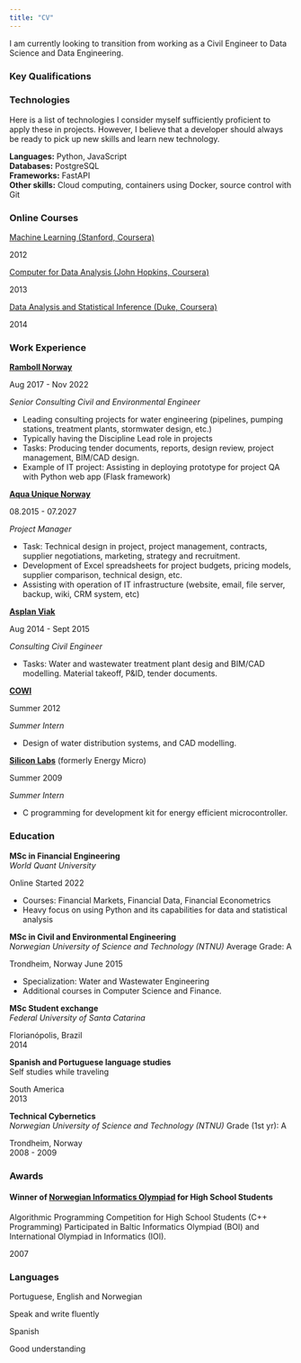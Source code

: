 ```yaml
---
title: "CV"
---
```


I am currently looking to transition from working as a Civil Engineer to Data Science and Data Engineering.

### Key Qualifications

### Technologies
Here is a list of technologies I consider myself sufficiently proficient to apply these in projects.
However, I believe that a developer should always be ready to pick up new skills and learn new technology.

**Languages:** Python, JavaScript  
**Databases:** PostgreSQL  
**Frameworks:** FastAPI  
**Other skills:** Cloud computing, containers using Docker, source control with Git

### Online Courses

::: {.d-flex .justify-content-between}
::: {}
[Machine Learning (Stanford, Coursera)](files/machine-learning.pdf)
:::
::: {.text-end}
2012
:::
:::

::: {.d-flex .justify-content-between}
::: {}
[Computer for Data Analysis (John Hopkins, Coursera)](files/computing-for-data-analysis.pdf)
:::
::: {.text-end}
2013
:::
:::

::: {.d-flex .justify-content-between}
::: {}
[Data Analysis and Statistical Inference (Duke, Coursera)](https://www.coursera.org/account/accomplishments/records/QTWF8YK53Z)
:::
::: {.text-end}
2014
:::
:::

### Work Experience

::: {.d-flex .justify-content-between}
::: {}
**[Ramboll Norway](https://no.ramboll.com/)**  
:::
::: {.text-end}
Aug 2017 - Nov 2022
:::
:::
*Senior Consulting Civil and Environmental Engineer*

- Leading consulting projects for water engineering (pipelines, pumping stations, treatment plants, stormwater design, etc.)
- Typically having the Discipline Lead role in projects 
- Tasks: Producing tender documents, reports, design review, project management, BIM/CAD design.
- Example of IT project: Assisting in deploying prototype for project QA with Python web app (Flask framework)

::: {.d-flex .justify-content-between}
::: {}
**[Aqua Unique Norway](https://aquaunique.no/)**  
:::
::: {.text-end}
08.2015 - 07.2027
:::
:::
*Project Manager*

- Task: Technical design in project, project management, contracts, supplier negotiations, marketing, strategy and recruitment.
- Development of Excel spreadsheets for project budgets, pricing models, supplier comparison, technical design, etc.
- Assisting with operation of IT infrastructure (website, email, file server, backup, wiki, CRM system, etc)

::: {.d-flex .justify-content-between}
::: {}
**[Asplan Viak](http://www.asplanviak.no)**  
:::
::: {.text-end}
Aug 2014 - Sept 2015
:::
:::
*Consulting Civil Engineer*

- Tasks: Water and wastewater treatment plant desig and BIM/CAD modelling. Material takeoff, P&ID, tender documents.

::: {.d-flex .justify-content-between}
::: {}
**[COWI](http://www.cowi.com)**  
:::
::: {.text-end}
Summer 2012
:::
:::
*Summer Intern*

- Design of water distribution systems, and CAD modelling.

::: {.d-flex .justify-content-between}
::: {}
**[Silicon Labs](https://www.silabs.com/)**  (formerly Energy Micro)
:::
::: {.text-end}
Summer 2009
:::
:::
*Summer Intern*

- C programming for development kit for energy efficient microcontroller.


### Education

::: {.d-flex .justify-content-between}
::: {}
**MSc in Financial Engineering**  
*World Quant University*
:::
::: {.text-end}
Online
Started 2022
:::
:::
- Courses: Financial Markets, Financial Data, Financial Econometrics
- Heavy focus on using Python and its capabilities for data and statistical analysis

::: {.d-flex .justify-content-between}
::: {}
**MSc in Civil and Environmental Engineering**  
*Norwegian University of Science and Technology (NTNU)*
Average Grade: A
:::
::: {.text-end}
Trondheim, Norway
June 2015
:::
:::
- Specialization: Water and Wastewater Engineering
- Additional courses in Computer Science and Finance.

::: {.d-flex .justify-content-between}
::: {}

**MSc Student exchange**  
*Federal University of Santa Catarina*
:::
::: {.text-end}
Florianópolis, Brazil  
2014
:::
:::

::: {.d-flex .justify-content-between}
::: {}
**Spanish and Portuguese language studies**  
Self studies while traveling
:::
::: {.text-end}
South America  
2013
:::
:::

::: {.d-flex .justify-content-between}
::: {}
**Technical Cybernetics**  
*Norwegian University of Science and Technology (NTNU)*
Grade (1st yr): A
:::
::: {.text-end}
Trondheim, Norway  
2008 - 2009
:::
:::

### Awards

#### Winner of [Norwegian Informatics Olympiad](http://www.nio.no) for High School Students
::: {.d-flex .justify-content-between}
::: {}
Algorithmic Programming Competition for High School Students (C++ Programming)
Participated in Baltic Informatics Olympiad (BOI) and International Olympiad in Informatics (IOI).
:::
::: {.text-end}
2007
:::
:::

### Languages

::: {.d-flex .justify-content-between}
::: {}
Portuguese, English and Norwegian
:::
::: {.text-end}
Speak and write fluently
:::
:::

::: {.d-flex .justify-content-between}
::: {}
Spanish
:::
::: {.text-end}
Good understanding
:::
:::